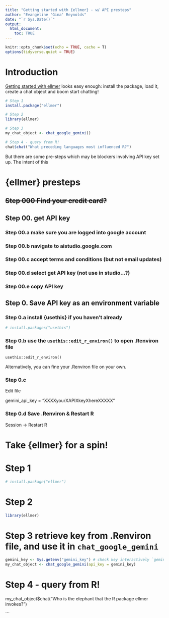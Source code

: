 ```yaml
---
title: "Getting started with {ellmer} - w/ API presteps"
author: "Evangeline 'Gina' Reynolds"
date: "`r Sys.Date()`"
output: 
  html_document:
    toc: TRUE
---
```


```r
knitr::opts_chunk$set(echo = TRUE, cache = T)
options(tidyverse.quiet = TRUE)
```

# Introduction

[Getting started with ellmer](https://ellmer.tidyverse.org/) looks easy enough: install the package, load it, create a chat object and boom start chatting!

```r
# Step 1
install.package("ellmer")

# Step 2
library(ellmer)

# Step 3
my_chat_object <- chat_google_gemini()

# Step 4 - query from R!
chat$chat("What preceding languages most influenced R?")

```


But there are some pre-steps which may be blockers involving API key set up.  The intent of this 

# {ellmer} presteps

## ~~Step 000 Find your credit card?~~

## Step 00. get API key

### Step 00.a make sure you are logged into google account

### Step 00.b navigate to aistudio.google.com

### Step 00.c accept terms and conditions (but not email updates)

### Step 00.d select get API key (not use in studio...?)

### Step 00.e copy API key

## Step 0. Save API key as an environment variable

### Step 0.a install {usethis} if you haven't already

```r
# install.packages("usethis")
```

### Step 0.b use the `usethis::edit_r_environ()` to open .Renviron file

```
usethis::edit_r_environ()
```

Alternatively, you can fine your .Renviron file on your own.

### Step 0.c

Edit file

:::{.callout-note title=".Renviron"}
gemini_api_key = "XXXXyourXAPIXkeyXhereXXXXX"
:::

### Step 0.d  Save .Renviron & Restart R

Session -> Restart R


# Take {ellmer} for a spin!


# Step 1

```r
# install.package("ellmer")
```


# Step 2

```r
library(ellmer)
```


# Step 3 retrieve key from .Renviron file, and use it in `chat_google_gemini`

```r
gemini_key <- Sys.getenv("gemini_key") # check key interactively `gemini_key` if desired
my_chat_object <- chat_google_gemini(api_key = gemini_key)
```

# Step 4 - query from R!
my_chat_object$chat("Who is the elephant that the R package ellmer invokes?")

```


